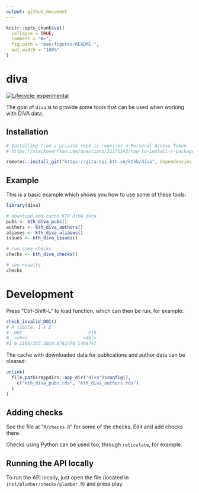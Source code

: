 ```yaml
---
output: github_document
---
```


<!-- README.md is generated from README.Rmd. Please edit that file -->

```r
knitr::opts_chunk$set(
  collapse = TRUE,
  comment = "#>",
  fig.path = "man/figures/README-",
  out.width = "100%"
)
```

# diva

<!-- badges: start -->
[![Lifecycle: experimental](https://img.shields.io/badge/lifecycle-experimental-orange.svg)](https://www.tidyverse.org/lifecycle/#experimental)
<!-- badges: end -->

The goal of `diva` is to provide some tools that can be used when working with DiVA data. 

## Installation

``` r
# Installing from a private repo is requires a Personal Access Token
# https://stackoverflow.com/questions/21171142/how-to-install-r-package-from-private-repo-using-devtools-install-github

remotes::install_git("https://gita.sys.kth.se/kthb/diva", dependencies = TRUE)
```

## Example

This is a basic example which shows you how to use some of these tools:

```r
library(diva)

# download and cache KTH DiVA data
pubs <- kth_diva_pubs()
authors <- kth_diva_authors()
aliases <- kth_diva_aliases()
issues <- kth_diva_issues()

# run some checks
checks <- kth_diva_checks()

# see results
checks
```

# Development

Press "Ctrl-Shift-L" to load function, which can then be run, for example:

```r
check_invalid_DOI()
# A tibble: 1 x 2
#  DOI                         PID
#  <chr>                     <dbl>
#1 0.1109/ICC.2019.8761470 1498747
```

The cache with downloaded data for publications and author data can be cleared:

```r
unlink(
  file.path(rappdirs::app_dir("diva")$config(), 
    c("kth_diva_pubs.rds", "kth_diva_authors.rds")
  )
)
```

## Adding checks

See the file at "`R/checks.R`" for some of the checks. Edit and add checks there.

Checks using Python can be used too, through `reticulate`, for example.

## Running the API locally

To run the API locally, just open the file (located in `inst/plumber/checks/plumber.R`) and press play.

